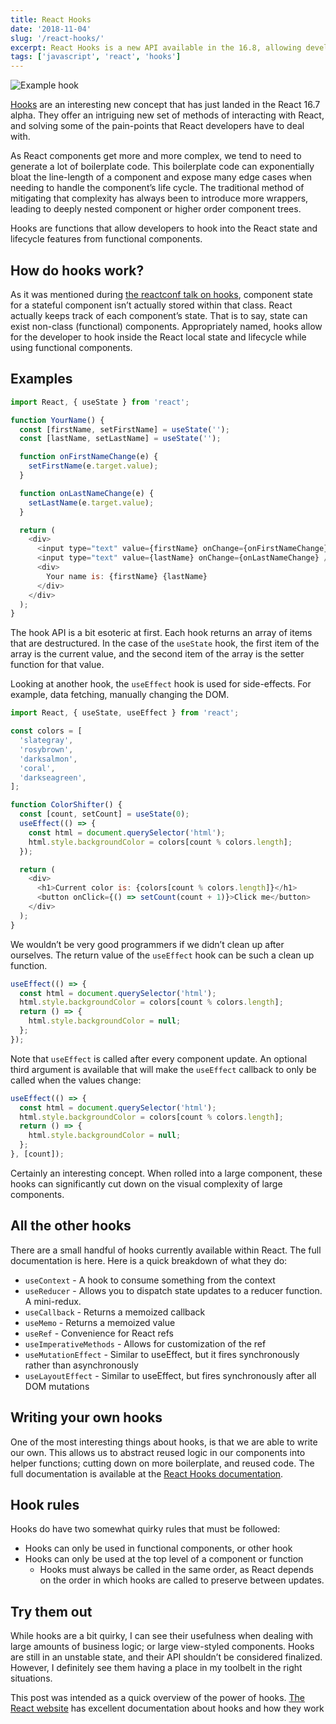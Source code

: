 ```yaml
---
title: React Hooks
date: '2018-11-04'
slug: '/react-hooks/'
excerpt: React Hooks is a new API available in the 16.8, allowing developers to more easily separate concerns and reuse logic related to component lifecycle. Let's have a quick look at how to use them.
tags: ['javascript', 'react', 'hooks']
---
```


![Example hook](./hooks.png)

[Hooks](https://reactjs.org/docs/hooks-intro.html) are an interesting new concept that has just landed in the React 16.7 alpha. They offer an intriguing new set of methods of interacting with React, and solving some of the pain-points that React developers have to deal with.

As React components get more and more complex, we tend to need to generate a lot of boilerplate code. This boilerplate code can exponentially bloat the line-length of a component and expose many edge cases when needing to handle the component’s life cycle. The traditional method of mitigating that complexity has always been to introduce more wrappers, leading to deeply nested component or higher order component trees.

Hooks are functions that allow developers to hook into the React state and lifecycle features from functional components.

## How do hooks work?

As it was mentioned during [the reactconf talk on hooks](https://www.youtube.com/watch?v=dpw9EHDh2bM), component state for a stateful component isn’t actually stored within that class. React actually keeps track of each component’s state. That is to say, state can exist non-class (functional) components. Appropriately named, hooks allow for the developer to hook inside the React local state and lifecycle while using functional components.

## Examples

```js
import React, { useState } from 'react';

function YourName() {
  const [firstName, setFirstName] = useState('');
  const [lastName, setLastName] = useState('');

  function onFirstNameChange(e) {
    setFirstName(e.target.value);
  }

  function onLastNameChange(e) {
    setLastName(e.target.value);
  }

  return (
    <div>
      <input type="text" value={firstName} onChange={onFirstNameChange} />
      <input type="text" value={lastName} onChange={onLastNameChange} />
      <div>
        Your name is: {firstName} {lastName}
      </div>
    </div>
  );
}
```

The hook API is a bit esoteric at first. Each hook returns an array of items that are destructured. In the case of the `useState` hook, the first item of the array is the current value, and the second item of the array is the setter function for that value.

Looking at another hook, the `useEffect` hook is used for side-effects. For example, data fetching, manually changing the DOM.

```js
import React, { useState, useEffect } from 'react';

const colors = [
  'slategray',
  'rosybrown',
  'darksalmon',
  'coral',
  'darkseagreen',
];

function ColorShifter() {
  const [count, setCount] = useState(0);
  useEffect(() => {
    const html = document.querySelector('html');
    html.style.backgroundColor = colors[count % colors.length];
  });

  return (
    <div>
      <h1>Current color is: {colors[count % colors.length]}</h1>
      <button onClick={() => setCount(count + 1)}>Click me</button>
    </div>
  );
}
```

We wouldn’t be very good programmers if we didn’t clean up after ourselves. The return value of the `useEffect` hook can be such a clean up function.

```js
useEffect(() => {
  const html = document.querySelector('html');
  html.style.backgroundColor = colors[count % colors.length];
  return () => {
    html.style.backgroundColor = null;
  };
});
```

Note that `useEffect` is called after every component update. An optional third argument is available that will make the `useEffect` callback to only be called when the values change:

```js
useEffect(() => {
  const html = document.querySelector('html');
  html.style.backgroundColor = colors[count % colors.length];
  return () => {
    html.style.backgroundColor = null;
  };
}, [count]);
```

Certainly an interesting concept. When rolled into a large component, these hooks can significantly cut down on the visual complexity of large components.

## All the other hooks

There are a small handful of hooks currently available within React. The full documentation is here. Here is a quick breakdown of what they do:

- `useContext` - A hook to consume something from the context
- `useReducer` - Allows you to dispatch state updates to a reducer function. A mini-redux.
- `useCallback` - Returns a memoized callback
- `useMemo` - Returns a memoized value
- `useRef` - Convenience for React refs
- `useImperativeMethods` - Allows for customization of the ref
- `useMutationEffect` - Similar to useEffect, but it fires synchronously rather than asynchronously
- `useLayoutEffect` - Similar to useEffect, but fires synchronously after all DOM mutations

## Writing your own hooks

One of the most interesting things about hooks, is that we are able to write our own. This allows us to abstract reused logic in our components into helper functions; cutting down on more boilerplate, and reused code. The full documentation is available at the [React Hooks documentation](https://reactjs.org/docs/hooks-custom.html).

## Hook rules

Hooks do have two somewhat quirky rules that must be followed:

- Hooks can only be used in functional components, or other hook
- Hooks can only be used at the top level of a component or function
  - Hooks must always be called in the same order, as React depends on the order in which hooks are called to preserve between updates.

## Try them out

While hooks are a bit quirky, I can see their usefulness when dealing with large amounts of business logic; or large view-styled components. Hooks are still in an unstable state, and their API shouldn’t be considered finalized. However, I definitely see them having a place in my toolbelt in the right situations.

This post was intended as a quick overview of the power of hooks. [The React website](https://reactjs.org/docs/hooks-intro.html) has excellent documentation about hooks and how they work
